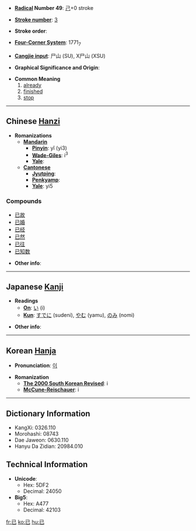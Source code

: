 * '''[[Wiktionary:Chinese radical index| Radical]] Number 49''': [[Wiktionary:Chinese radical index 己|己]]+0 stroke

* '''[[Wiktionary:Chinese total strokes index|Stroke number]]''': [[Wiktionary:Chinese total strokes index 3|3]]

* '''Stroke order''': 

* '''[[Wiktionary:Chinese four corner index|Four-Corner System]]''': 1771<sub>7</sub>

* '''[[Wiktionary:Chinese Cangjie index|Cangjie input]]''': 尸山 (SU), X尸山 (XSU)

* '''Graphical Significance and Origin''': 

* '''Common Meaning'''
*# [[already]]
*# [[finished]]
*# [[stop]]

----

== Chinese [[Hanzi]] ==

* '''Romanizations'''
** '''[[Mandarin]]'''
*** '''[[Pinyin]]''': yǐ (yi3)
*** '''[[Wade-Giles]]''': i<sup>3</sup>
*** '''[[Yale]]''': 
** '''[[Cantonese]]'''
*** '''[[Jyutping]]''':
*** '''[[Penkyamp]]''': 
*** '''[[Yale]]''': yi5

===Compounds===
*[[已故]]
*[[已婚]]
*[[已经]]
*[[已然]]
*[[已往]]
*[[已知数]]

* '''Other info''': 

----

== Japanese [[Kanji]] ==

* '''Readings'''
** '''[[On]]''': [[い]] (i)
** '''[[Kun]]''': [[すでに]] (sudeni), [[やむ]] (yamu), [[のみ]] (nomi)

* '''Other info''':  

----

== Korean [[Hanja]] ==

* '''Pronunciation''': [[이]]

* '''Romanization'''
** '''[[The 2000 South Korean Revised Romanization|The 2000 South Korean Revised]]''': i
** '''[[McCune-Reischauer]]''': i

----

== Dictionary Information ==

* KangXi: 0326.110
* Morohashi: 08743
* Dae Jaweon: 0630.110
* Hanyu Da Zidian: 20984.010

== Technical Information ==

* '''Unicode''':
** Hex: 5DF2
** Decimal: 24050
* '''Big5''':
** Hex: A477
** Decimal: 42103

[[fr:已]]
[[ko:已]]
[[hu:已]]